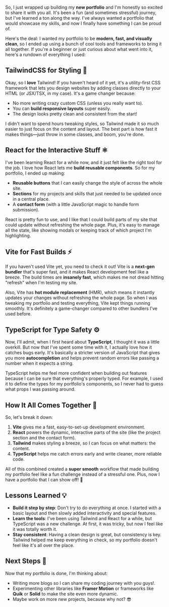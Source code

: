 So, I just wrapped up building my **new portfolio** and I'm honestly so excited to share it with you all. It's been a fun (and sometimes stressful) journey, but I've learned a ton along the way. I've always wanted a portfolio that would showcase my skills, and now I finally have something I can be proud of.

Here's the deal: I wanted my portfolio to be **modern, fast, and visually clean**, so I ended up using a bunch of cool tools and frameworks to bring it all together. If you're a beginner or just curious about what went into it, here's a rundown of everything I used:

## TailwindCSS for Styling 🎨

Okay, so I **love** Tailwind! If you haven't heard of it yet, it's a utility-first CSS framework that lets you design websites by adding classes directly to your HTML (or JSX/TSX, in my case). It's a game changer because:

- No more writing crazy custom CSS (unless you really want to).
- You can **build responsive layouts** super easily.
- The design looks pretty clean and consistent from the start!

I didn't want to spend hours tweaking styles, so Tailwind made it so much easier to just focus on the content and layout. The best part is how fast it makes things—just throw in some classes, and boom, you're done.

## React for the Interactive Stuff ⚛️

I've been learning React for a while now, and it just felt like the right tool for the job. I love how React lets me **build reusable components**. So for my portfolio, I ended up making:

- **Reusable buttons** that I can easily change the style of across the whole site.
- **Sections** for my projects and skills that just needed to be updated once in a central place.
- A **contact form** (with a little JavaScript magic to handle form submission).

React is pretty fun to use, and I like that I could build parts of my site that could update without refreshing the whole page. Plus, it's easy to manage all the state, like showing modals or keeping track of which project I'm highlighting.

## Vite for Fast Builds ⚡

If you haven't used Vite yet, you need to check it out! Vite is a **next-gen bundler** that's super fast, and it makes React development feel like a breeze. The build times are **insanely fast**, which makes me not dread hitting "refresh" when I'm testing my site.

Also, Vite has **hot module replacement** (HMR), which means it instantly updates your changes without refreshing the whole page. So when I was tweaking my portfolio and testing everything, Vite kept things running smoothly. It's definitely a game-changer compared to other bundlers I've used before.

## TypeScript for Type Safety ⚙️

Now, I'll admit, when I first heard about **TypeScript**, I thought it was a little overkill. But now that I've spent some time with it, I actually love how it catches bugs early. It's basically a stricter version of JavaScript that gives you more **autocompletion** and helps prevent random errors like passing a number when it expects a string.

TypeScript helps me feel more confident when building out features because I can be sure that everything's properly typed. For example, I used it to define the types for my portfolio's components, so I never had to guess what props I was passing around.

## How It All Comes Together 🎉

So, let's break it down:

1. **Vite** gives me a fast, easy-to-set-up development environment.
2. **React** powers the dynamic, interactive parts of the site (like the project section and the contact form).
3. **Tailwind** makes styling a breeze, so I can focus on what matters: the content.
4. **TypeScript** helps me catch errors early and write cleaner, more reliable code.

All of this combined created a **super smooth** workflow that made building my portfolio feel like a fun challenge instead of a stressful one. Plus, now I have a portfolio that I can show off! 🙌

## Lessons Learned 💡

- **Build it step by step**: Don't try to do everything at once. I started with a basic layout and then slowly added interactivity and special features.
- **Learn the tools**: I've been using Tailwind and React for a while, but TypeScript was a new challenge. At first, it was tricky, but now I feel like it was totally worth it.
- **Stay consistent**: Having a clean design is great, but consistency is key. Tailwind helped me keep everything in check, so my portfolio doesn't feel like it's all over the place.

## Next Steps 🚀

Now that my portfolio is done, I'm thinking about:

- Writing more blogs so I can share my coding journey with you guys!.
- Experimenting other libraries like **Framer Motion** or frameworks like **Quik** or **Solid** to make the site even more dynamic.
- Maybe work on more new projects, because why not? 😎
